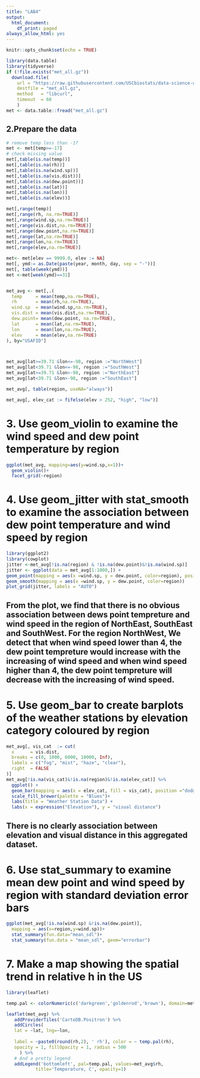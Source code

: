 ```yaml
---
title: "LAB4"
output:
  html_document:
    df_print: paged
always_allow_html: yes
---
```


```r
knitr::opts_chunk$set(echo = TRUE)
```

```r
library(data.table)
library(tidyverse)
if (!file.exists("met_all.gz"))
  download.file(
    url = "https://raw.githubusercontent.com/USCbiostats/data-science-data/master/02_met/met_all.gz",
    destfile = "met_all.gz",
    method   = "libcurl",
    timeout  = 60
    )
met <- data.table::fread("met_all.gz")
```

## 2.Prepare the data
```r
# remove temp less than -17
met <- met[temp>=-17]
# check missing value
met[,table(is.na(temp))]
met[,table(is.na(rh))]
met[,table(is.na(wind.sp))]
met[,table(is.na(vis.dist))]
met[,table(is.na(dew.point))]
met[,table(is.na(lat))]
met[,table(is.na(lon))]
met[,table(is.na(elev))]

met[,range(temp)]
met[,range(rh, na.rm=TRUE)]
met[,range(wind.sp,na.rm=TRUE)]
met[,range(vis.dist,na.rm=TRUE)]
met[,range(dew.point,na.rm=TRUE)]
met[,range(lat,na.rm=TRUE)]
met[,range(lon,na.rm=TRUE)]
met[,range(elev,na.rm=TRUE)]

met<- met[elev == 9999.0, elev := NA]
met[, ymd:= as.Date(paste(year, month, day, sep = "-"))]
met[, table(week(ymd))]
met <-met[week(ymd)==31]


met_avg <- met[,.(
  temp     = mean(temp,na.rm=TRUE),
  rh       = mean(rh,na.rm=TRUE),
  wind.sp  = mean(wind.sp,na.rm=TRUE),
  vis.dist = mean(vis.dist,na.rm=TRUE),
  dew.point= mean(dew.point, na.rm=TRUE),
  lat      = mean(lat,na.rm=TRUE),
  lon      = mean(lon,na.rm=TRUE), 
  elev     = mean(elev,na.rm=TRUE)
), by="USAFID"]



met_avg[lat>=39.71 &lon<=-98, region :="NorthWest"]
met_avg[lat<39.71 &lon<=-98, region :="SouthWest"]
met_avg[lat>=39.71 &lon>-98, region :="NorthEast"]
met_avg[lat<39.71 &lon>-98, region :="SouthEast"]

met_avg[, table(region, useNA="always")]

met_avg[, elev_cat := fifelse(elev > 252, "high", "low")]
```

# 3. Use geom_violin to examine the wind speed and dew point temperature by region

```r
ggplot(met_avg, mapping=aes(y=wind.sp,x=1))+
  geom_violin()+
  facet_grid(~region)
```
# 4. Use geom_jitter with stat_smooth to examine the association between dew point temperature and wind speed by region
```r
library(ggplot2)
library(cowplot)
jitter <-met_avg[!is.na(region) & !is.na(dew.point)&!is.na(wind.sp)]
jitter <- ggplot(data = met_avg[1:1000,]) + 
geom_point(mapping = aes(x =wind.sp, y = dew.point, color=region), position = "jitter")+
geom_smooth(mapping = aes(x =wind.sp, y = dew.point, color=region))
plot_grid(jitter, labels = "AUTO")
```
## From the plot, we find that there is no obvious association between dews point tempreture and wind speed in the region of NorthEast, SouthEast and SouthWest. For the region NorthWest, We detect that when wind speed lower than 4, the dew point tempreture would increase with the increasing of wind speed and when wind speed higher than 4, the dew point tempreture will decrease with the increasing of wind speed.


# 5. Use geom_bar to create barplots of the weather stations by elevation category coloured by region
```r
met_avg[, vis_cat  := cut(
  x      = vis.dist,
  breaks = c(0, 1000, 6000, 10000, Inf),
  labels = c("fog", "mist", "haze", "clear"),
  right  = FALSE
)]
met_avg[!is.na(vis_cat)&!is.na(region)&!is.na(elev_cat)] %>%
  ggplot() + 
  geom_bar(mapping = aes(x = elev_cat, fill = vis_cat), position ="dodge")+
  scale_fill_brewer(palette = "Blues")+
  labs(title = "Weather Station Data") + 
  labs(x = expression("Elevation"), y = "visual distance")
```
## There is no clearly association between elevation and visual distance in this aggregated dataset.

# 6. Use stat_summary to examine mean dew point and wind speed by region with standard deviation error bars
```r
ggplot(met_avg[!is.na(wind.sp) &!is.na(dew.point)],
  mapping = aes(x=region,y=wind.sp))+
  stat_summary(fun.data="mean_sdl")+
  stat_summary(fun.data = "mean_sdl", geom="errorbar")
```

# 7. Make a map showing the spatial trend in relative h in the US

```r
library(leaflet)

temp.pal <- colorNumeric(c('darkgreen','goldenrod','brown'), domain=met_avg$rh)

leaflet(met_avg) %>%
   addProviderTiles('CartoDB.Positron') %>%
   addCircles(
   lat = ~lat, lng=~lon,
                                                
   label = ~paste0(round(rh,2), ' rh'), color = ~ temp.pal(rh),
   opacity = 1, fillOpacity = 1, radius = 500
     ) %>%
   # And a pretty legend
   addLegend('bottomleft', pal=temp.pal, values=met_avg$rh,
           title='Temperature, C', opacity=1)
```


